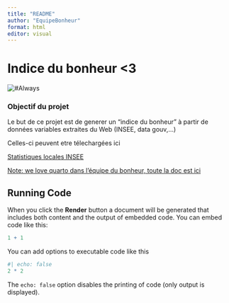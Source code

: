```yaml
---
title: "README"
author: "EquipeBonheur"
format: html
editor: visual
---
```


# Indice du bonheur \<3

################### ![#Always](Happy_Smiley.png)

### Objectif du projet

Le but de ce projet est de generer un "indice du bonheur" à partir de données variables extraites du Web (INSEE, data gouv,...)

Celles-ci peuvent etre télechargées ici

[Statistiques locales INSEE](https://statistiques-locales.insee.fr/#view=map1&c=indicator)

[Note: we love quarto dans l'équipe du bonheur, toute la doc est ici](https://quarto.org "#QuartoLove")

## Running Code

When you click the **Render** button a document will be generated that includes both content and the output of embedded code. You can embed code like this:

```r
1 + 1
```

You can add options to executable code like this

```r
#| echo: false
2 * 2
```

The `echo: false` option disables the printing of code (only output is displayed).

